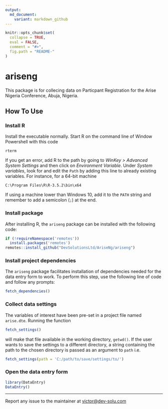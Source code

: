```yaml
---
output:
  md_document:
    variant: markdown_github
---
```


```r
knitr::opts_chunk$set(
  collapse = TRUE,
  eval = FALSE,
  comment = "#>",
  fig.path = "README-"
)
```

# ariseng
This package is for collecing data on Particpant Registration for the Arise Nigeria Conference, Abuja, Nigeria.

## How To Use
### Install R
Install the executable normally. Start R on the command line of Window Powershell with this code

```
rterm
```

If you get an error, add R to the path by going to *WinKey &gt; Advanced System Settings* and then click on *Environment Variable*. Under *System variables*, look for and edit the `Path` by adding this line to already existing variables. For instance, for a 64-bit machine

```
C:\Program Files\R\R-3.5.2\bin\x64
```

If using a machine lower than Windows 10, add it to the `PATH` string and remember to add a semicolon (`;`) at the end.

### Install package
After installing R, the `ariseng` package can be installed with the following code:

```r
if (!requireNamespace('remotes'))
  install.packages('remotes')
remotes::install_github("DevSolutionsLtd/AriseNg/ariseng")
```

### Install project dependencies
The `ariseng` package facilitates installation of dependencies needed for the data entry form to work. To perform this step, use the following line of code and follow any prompts:

```r
fetch_dependencies()
```

### Collect data settings
The variables of interest have been pre-set in a project file named `arise.dte`. Running the function

```r
fetch_settings()
```

will make that file available in the working directory, `getwd()`. If the user wants to save the settings to a different directory, a string containing the path to the chosen directory is passed as an argument to `path` i.e.

```r
fetch_settings(path = 'C:/path/to/save/settings/to/')
```

### Open the data entry form
```r
library(DataEntry)
DataEntry()
```

---
Report any issue to the maintainer at <victor@dev-solu.com>